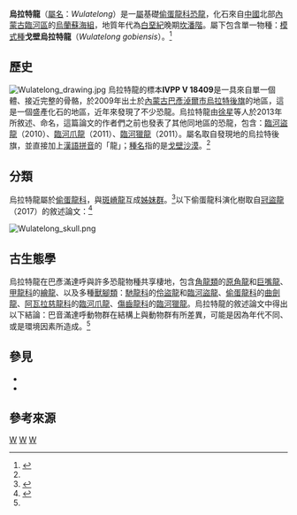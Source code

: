 {{Automatic Taxobox
| taxon = Wulatelong
| fossil_range = [[坎潘階|坎潘階]], {{fossilrange|83.6|72.1}}
| image = Wulatelong gobiensis skeleton.png
| image_caption = 身體輪廓和已知部位的骨骼重建圖
| authority = [[徐星_(古生物學家)|Xu]] ''et al.'', 2013
| type_species = '''戈壁烏拉特龍<br>''Wulatelong gobiensis'''''
| type_species_authority = Xu ''et al.'', 2013
}}

'''烏拉特龍'''（[[屬名|屬名]]：''Wulatelong''）是一[[屬|屬]]基礎[[偷蛋龍科|偷蛋龍科]][[恐龍|恐龍]]，化石來自[[中國|中國]]北部[[內蒙古|內蒙古]][[臨河區|臨河區]]{{link-en|巴音滿達呼|Bayan Mandahu Formation}}的[[烏蘭蘇海組|烏蘭蘇海組]]，地質年代為[[白堊紀|白堊紀]]晚期[[坎潘階|坎潘階]]。屬下包含單一物種：[[模式種|模式種]]'''戈壁烏拉特龍'''（''Wulatelong gobiensis''）。<ref name=Wulatelong>{{Cite journal|author=Xu Xing|author2=Tan Qing-Wei|author3=Wang Shuo|author4=Corwin Sullivan|author5=David W. E. Hone|author6=Han Feng-Lu|author7=Ma Qing-Yu|author8=Tan Lin|author9=Xiao Dong|year=2013|title=A new oviraptorid from the Upper Cretaceous of Nei Mongol, China, and its stratigraphic implications|journal=Vertebrata PalAsiatica|volume=51|issue=2|pages=85–101|url=http://www.ivpp.cas.cn/cbw/gjzdwxb/xbwzxz/201305/P020130507385115746165.pdf|access-date=2020-12-12|archive-date=2021-03-09|archive-url=https://web.archive.org/web/20210309143336/http://www.ivpp.cas.cn/cbw/gjzdwxb/xbwzxz/201305/P020130507385115746165.pdf|dead-url=no}}</ref>

==歷史==
[[File:Wulatelong_drawing.jpg|thumb]]
烏拉特龍的標本'''IVPP V 18409'''是一具來自單一個體、接近完整的骨骼，於2009年出土於[[內蒙古|內蒙古]][[巴彥淖爾市|巴彥淖爾市]][[烏拉特後旗|烏拉特後旗]]的{{link-en|巴音滿達呼|Bayan Mandahu Formation}}地區，這是一個盛產化石的地區，近年來發現了不少恐龍。烏拉特龍由[[徐星_(古生物學家)|徐星]]等人於2013年所敘述、命名，這篇論文的作者們之前也發表了其他同地區的恐龍，包含：[[臨河盜龍|臨河盜龍]]（2010）、[[臨河爪龍|臨河爪龍]]（2011）、[[臨河獵龍|臨河獵龍]]（2011）。屬名取自發現地的烏拉特後旗，並直接加上[[漢語拼音|漢語拼音]]的「龍」；[[種名|種名]]指的是[[戈壁沙漠|戈壁沙漠]]。<ref name=Wulatelong/>

==分類==
烏拉特龍屬於[[偷蛋龍科|偷蛋龍科]]，與[[斑嵴龍|斑嵴龍]]互成[[姊妹群|姊妹群]]。<ref name="anzu2014">{{Cite journal | doi = 10.1371/journal.pone.0092022| title = A New Large-Bodied Oviraptorosaurian Theropod Dinosaur from the Latest Cretaceous of Western North America| journal = PLoS ONE| volume = 9| issue = 3| pages = e92022| year = 2014| last1 = Lamanna | first1 = M. C. | last2 = Sues | first2 = H. D. | last3 = Schachner | first3 = E. R. | last4 = Lyson | first4 = T. R. | pmid=24647078 | pmc=3960162}}</ref>以下偷蛋龍科演化樹取自[[冠盜龍|冠盜龍]]（2017）的敘述論文：<ref name=Corythoraptor>{{cite journal|last1=Lü|first1=J.|last2=Li|first2=G.|last3=Kundrát|first3=M.|last4=Lee|first4=Y.-N.|last5=Sun|first5=Z.|last6=Kobayashi|first6=Y.|last7=Shen|first7=C.|last8=Teng|first8=F.|last9=Liu|first9=H.|date=2017|title=High diversity of the Ganzhou Oviraptorid Fauna increased by a new cassowary-like crested species|journal=Scientific Reports|volume=7|number=6393|bibcode=2017NatSR...7.6393L|doi=10.1038/s41598-017-05016-6|pmc=5532250|pmid=28751667}}</ref>

[[File:Wulatelong_skull.png|thumb]]
{{clade| style=font-size:85%;line-height:85%
|label1= [[偷蛋龍科|偷蛋龍科]]<br>Oviraptoridae 
|1={{clade
   |1={{clade
      |1={{link-en|江西南康龍|Nankangia}}<br>''Nankangia jiangxiensis''
      |2={{clade
         |1=[[豫龍屬|迷你豫龍]]<br>''Yulong mini''
         |2=[[天青石龍屬|戈壁天青石龍]]<br>''Nomingia gobiensis'' }} }}
   |2={{clade
      |1=[[偷蛋龍屬|嗜角偷蛋龍]]<br>''Oviraptor philoceratops''
      |2={{clade
         |1=[[瑞欽龍屬|蒙古瑞欽龍]]<br>''Rinchenia mongoliensis''
         |2={{clade
            |1=[[非正式命名恐龍列表|札滿康的偷蛋龍類]]<br>Zamyn Khondt oviraptorid
            |2={{clade
               |1=[[葬火龍屬|奧氏葬火龍]]<br>''Citipati osmolskae''
               |2={{clade
                  |1=[[冠盜龍屬|雅各氏冠盜龍]]<br>''Corythoraptor jacobsi'''''
                  |2={{link-en|贛州華南龍|Huanansaurus}}<br>''Huanansaurus ganzhouensis'' }} }} }} }}
   |3={{clade
      |1={{clade
         |1=[[通天龍屬|泥潭通天龍]]<br>''Tongtianlong limosus''
         |2={{clade
            |1='''戈壁烏拉特龍<br>''Wulatelong gobiensis'''''
            |2=[[斑嵴龍|斑嵴龍]]<br>''Banji long'' }} }}
      |2={{clade
         |1=[[始興龍屬|遺忘始興龍]]<br>''Shixinggia oblita''
         |2={{clade
            |1=[[可汗龍屬|麥可氏可汗龍]]<br>''Khaan mckennai''
            |2={{clade
               |1=[[竊螺龍屬|纖弱竊螺龍]]<br>''Conchoraptor gracilis''
               |2={{clade
                  |1=[[曲劍龍屬|細爪曲劍龍]]<br>''Machairasaurus leptonychus''
                  |2={{clade
                     |1=[[贛州江西龍|贛州江西龍]]<br>''Jiangxisaurus ganzhouensis''
                     |2={{clade
                        |1=[[南康贛州龍|南康贛州龍]]<br>''Ganzhousaurus nankangensis''
                        |2={{clade
                           |1=[[耐梅蓋特母龍屬|巴思缽氏耐梅蓋特母龍]]<br>''Nemegtomaia barsboldi''
                           |2={{clade
                              |1=[[雌駝龍屬|楊氏機靈龍]]<br>''"Ingenia" yanshini''
                              |2='''[[河源龍屬|黃氏河源龍]]'''<br>''Heyuannia huangi'' }} }} }} }} }} }} }} }} }} }} }} }}


==古生態學==
烏拉特龍在巴彥滿達呼與許多恐龍物種共享棲地，包含[[角龍類|角龍類]]的[[原角龍|原角龍]]和[[巨嘴龍|巨嘴龍]]、[[甲龍科|甲龍科]]的[[繪龍|繪龍]]、以及多種[[獸腳類|獸腳類]]：[[馳龍科|馳龍科]]的[[伶盜龍|伶盜龍]]和[[臨河盜龍|臨河盜龍]]、[[偷蛋龍科|偷蛋龍科]]的[[曲劍龍|曲劍龍]]、[[阿瓦拉慈龍科|阿瓦拉慈龍科]]的[[臨河爪龍|臨河爪龍]]、[[傷齒龍科|傷齒龍科]]的[[臨河獵龍|臨河獵龍]]。烏拉特龍的敘述論文中得出以下結論：巴音滿達呼動物群在結構上與{{link-en|德加多克塔|Djadochta Formation}}動物群有所差異，可能是因為年代不同、或是環境因素所造成。<ref name=Wulatelong/>

==參見==
*{{link-en|偷蛋龍類研究歷史|Timeline of oviraptorosaur research}}
*{{link-en|2013年古生物學研究|2013 in paleontology}}

==參考來源==
{{Wikispecies|Wulatelong}}
{{Portal box|生物學|恐龙}}
{{Reflist}}

{{手盜龍類|O.}}
{{Taxonbar|from=Q12973051}}

[[Category:上白堊紀恐龍|W]]
[[Category:中國恐龍|W]]
[[Category:偷蛋龍科|W]]